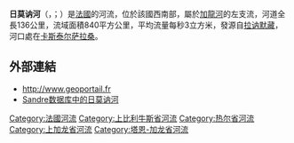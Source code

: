 {{noteTA
|G1=法国地名
|G2=单位
}}
{{Infobox river
| name              = 日莫訥河
| native_name       = Gimone
| image             = FR-82-Gimone.JPG
| image_caption     = 流经[[拉拉泽|拉拉泽]]的日莫訥河
| source1_location  = [[拉讷默藏高原|拉讷默藏高原]]
| mouth_location    = [[加龍河|加龍河]]
| mouth_coordinates = {{coord|44|0|48|N|1|6|19|E|name=Garonne-Gimone|display=inline,title}}
| progression       = {{RGaronne}}
| subdivision_type1 = [[世界政區索引|国家]]
| subdivision_name1 = {{FR}}
| length            = {{convert|136|km|abbr=on}}
| source1_elevation = 
| discharge1_avg    = {{convert|3|m3/s|abbr=on}}
| basin_size        = {{convert|840|km2|abbr=on}}
}}
'''日莫讷河'''（{{lang-fr|Gimone}}，{{IPA-fr|ʒimɔn}}；{{lang-oc-gsc|Gimona}}）是[[法國|法國]]的河流，位於該國西南部，屬於[[加龍河|加龍河]]的左支流，河道全長136公里，流域面積840平方公里，平均流量每秒3立方米，發源自[[拉讷默藏|拉讷默藏]]，河口處在[[卡斯泰尔萨拉桑|卡斯泰尔萨拉桑]]。

==外部連結==
*http://www.geoportail.fr {{Wayback|url=http://www.geoportail.fr/ |date=20101215171356 }}
*[http://sandre.eaufrance.fr/app/chainage/courdo/htm/O2--0330.php?cg=O2--0330 Sandre数据库中的日莫讷河]

{{France-geo-stub}}
[[Category:法國河流|Category:法國河流]]
[[Category:上比利牛斯省河流|Category:上比利牛斯省河流]]
[[Category:热尔省河流|Category:热尔省河流]]
[[Category:上加龙省河流|Category:上加龙省河流]]
[[Category:塔恩-加龙省河流|Category:塔恩-加龙省河流]]